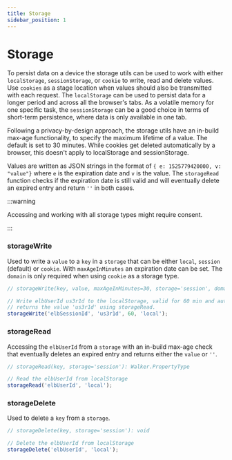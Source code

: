```yaml
---
title: Storage
sidebar_position: 1
---
```


# Storage

To persist data on a device the storage utils can be used to work with either
`localStorage`, `sessionStorage`, or `cookie` to write, read and delete values.
Use `cookies` as a stage location when values should also be transmitted with
each request. The `localStorage` can be used to persist data for a longer period
and across all the browser's tabs. As a volatile memory for one specific task,
the `sessionStorage` can be a good choice in terms of short-term persistence,
where data is only available in one tab.

Following a privacy-by-design approach, the storage utils have an in-build
max-age functionality, to specify the maximum lifetime of a value. The default
is set to 30 minutes. While cookies get deleted automatically by a browser, this
doesn't apply to localStorage and sessionStorage.

Values are written as JSON strings in the format of
`{ e: 1525779420000, v: "value"}` where `e` is the expiration date and `v` is
the value. The `storageRead` function checks if the expiration date is still
valid and will eventually delete an expired entry and return `''` in both cases.

:::warning

Accessing and working with all storage types might require consent.

:::

### storageWrite

Used to write a `value` to a `key` in a `storage` that can be either `local`,
`session` (default) or `cookie`. With `maxAgeInMinutes` an expiration date can
be set. The `domain` is only required when using `cookie` as a storage type.

```js
// storageWrite(key, value, maxAgeInMinutes=30, storage='session', domain): WalkerOS.PropertyType

// Write elbUserId us3r1d to the localStorage, valid for 60 min and automatically
// returns the value 'us3r1d' using storageRead.
storageWrite('elbSessionId', 'us3r1d', 60, 'local');
```

### storageRead

Accessing the `elbUserId` from a `storage` with an in-build max-age check that
eventually deletes an expired entry and returns either the `value` or `''`.

```js
// storageRead(key, storage='session'): Walker.PropertyType

// Read the elbUserId from localStorage
storageRead('elbUserId', 'local');
```

### storageDelete

Used to delete a `key` from a `storage`.

```js
// storageDelete(key, storage='session'): void

// Delete the elbUserId from localStorage
storageDelete('elbUserId', 'local');
```
